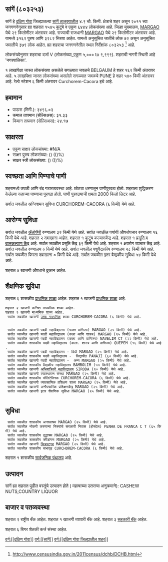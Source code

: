 {{माहितीचौकट भारतीय न्यायक्षेत्र
|प्रकार=शहर 
|जनगणना_स्थलनिर्देशांक=803253
|स्थानिक_नाव=सांगें
|तालुका_नाव=सांगें
|जिल्हा_नाव=दक्षिण गोवा
|राज्य_नाव =गोवा
|विभाग=
|जिल्हा=[[दक्षिण गोवा]]
|तालुका_नावे =[[सांगें]]
|जवळचे_शहर =[[BELGAUM]]
|अक्षांश=
|रेखांश=
|शोधक_स्थान =right
|क्षेत्रफळ_एकूण=4.9
|उंची=
|लोकसंख्या_एकूण=6444
|लोकसंख्या_वर्ष=2011
|लोकसंख्या_घनता=1315
|लोकसंख्या_पुरुष=3162
|लोकसंख्या_स्त्री=3282
|लिंग_गुणोत्तर=1037
|अधिकृत_भाषा=[[कोंकणी, मराठी]]
}}

== सांगें (८०३२५३) ==

सांगें हे [[दक्षिण गोवा जिल्हा | दक्षिण गोवा]] जिल्ह्यातल्या [[सांगें | सांगें तालुक्यातील]] ४.९ चौ. किमी. क्षेत्राचे शहर असून २०११ च्या जनगणनेनुसार ह्या शहरात १५४५ कुटुंबे व एकूण ६४४४ लोकसंख्या आहे. जिल्हा मुख्यालय, [[MARGAO]] येथे २९ किलोमीटर अंतरावर आहे. राज्याची राजधानी [[MARGAO]] येथे २९ किलोमीटर अंतरावर आहे.   यामध्ये ३१६२ पुरुष आणि ३२८२ स्त्रिया आहेत. यामध्ये अनुसूचित जातीचे लोक ७२ असून अनुसूचित जमातीचे ३७९ लोक आहेत. ह्या शहराचा जनगणनेतील स्थल निर्देशांक ८०३२५३  <ref>http://www.censusindia.gov.in/2011census/dchb/DCHB.html</ref> आहे.

लोकसंख्येनुसार शहराचा दर्जा V (लोकसंख्या_एकूण ५,००० to ९,९९९).
शहराची नागरी स्थिती आहे 'नगरपालिका'.

१ लाखांपेक्षा जास्त लोकसंख्या असलेले सगळ्यात जवळचे BELGAUM हे शहर  १६२ किमी अंतरावर आहे. ५ लाखांपेक्षा जास्त लोकसंख्या असलेले सगळ्यात जवळचे PUNE हे शहर  ५४० किमी अंतरावर आहे. रेल्वे स्टेशन  ६ किमी अंतरावर Curchorem-Cacora इथे आहे.


== हवामान ==  
* पाऊस (मिमी.): ३४९६.०३ 
* कमाल तापमान (सेल्सिअस): ३१.३३
* किमान तापमान (सेल्सिअस): २४.१७


== साक्षरता ==  
* एकूण साक्षर लोकसंख्या: #N/A
* साक्षर पुरुष लोकसंख्या: () (()%)
* साक्षर स्त्री लोकसंख्या: () (()%)


== स्वच्छता आणि पिण्याचे पाणी ==  
शहरामध्ये उघडी आणि बंद गटारव्यवस्था आहे.
छोट्या धरणातून  पाणीपुरवठा होतो. शहराला शुद्धिकरण केलेल्या नळाच्या पाण्याचा पुरवठा होतो. पाणी पुरवठ्याची क्षमता 2000 किलो लिटर आहे.

सर्वात जवळील अग्निशमन सुविधा CURCHOREM-CACORA (६ किमी) येथे आहे.


== आरोग्य सुविधा ==
सर्वात जवळील [[अॅलोपॅथी|अ‍ॅलोपॅथी]] रुग्णालय ३२ किमी येथे आहे.
सर्वात जवळील पर्यायी औषधोपचार रुग्णालय १६ किमी येथे आहे.
शहरात २ दवाखाना आहेत.
﻿शहरात १ कुटुंब कल्याणकेंद्र आहे.
﻿शहरात १ [[प्रसूती| प्रसूति व बालकल्याण केंद्र]] आहे.
सर्वात जवळील प्रसूति केंद्र ३९ किमी येथे आहे.
﻿शहरात १ क्षयरोग उपचार केंद्र आहे.
सर्वात जवळील रुग्णालय ० किमी येथे आहे.
सर्वात जवळील पशुवैद्यकीय रुग्णालय २८ किमी येथे आहे.
सर्वात जवळील फिरता दवाखाना ० किमी येथे आहे.
सर्वात जवळील इतर वैद्यकीय सुविधा ५४ किमी येथे आहे.



शहरात ४ खाजगी  औषधाचे दुकान आहेत.


== शैक्षणिक सुविधा ==
शहरात ६ शासकीय [[प्राथमिक शाळा]] आहेत. ﻿शहरात १ खाजगी [[प्राथमिक शाळा]] आहे. 
 शहरात २ खाजगी कनिष्ठ माध्यमिक शाळा आहेत.  
 शहरात २ खाजगी [[माध्यमिक शाळा]] आहेत.  
  सर्वात जवळील खाजगी [[उच्च माध्यमिक शिक्षण|उच्च माध्यमिक]] शाळा CURCHOREM-CACORA (६ किमी) येथे आहे.
   
   
  सर्वात जवळील खाजगी पदवी महाविद्यालय (फक्त वाणिज्य) MARGAO (२५ किमी) येथे आहे.
  सर्वात जवळील खाजगी पदवी महाविद्यालय (कला आणि शास्त्र) MARGAO (२५ किमी) येथे आहे.
  सर्वात जवळील खाजगी पदवी महाविद्यालय (कला आणि वाणिज्य) NAVELIM CT (२२ किमी) येथे आहे.
  सर्वात जवळील शासकीय पदवी महाविद्यालय (कला. शास्त्र आणि वाणिज्य) QUEPEM (१६ किमी) येथे आहे.
  सर्वात जवळील खाजगी पदवी महाविद्यालय - विधी MARGAO (२५ किमी) येथे आहे.
  सर्वात जवळील शासकीय पदवी महाविद्यालय -  विद्यापीठ PANAJI (६० किमी) येथे आहे.
  सर्वात जवळील खाजगी पदवी महाविद्यालय -  अन्य MARGAO (२५ किमी) येथे आहे.
  सर्वात जवळील शासकीय वैद्यकीय महाविद्यालय BAMBOLIM (५५ किमी) येथे आहे.
  सर्वात जवळील खाजगी [[अभियांत्रिकी|अभियांत्रिकी महाविद्यालय]] SIRODA (२० किमी) येथे आहे.
  सर्वात जवळील खाजगी व्यवस्थापन संस्था MARGAO (२५ किमी) येथे आहे.
  सर्वात जवळील शासकीय पॉलिटेक्निक CURCHOREM-CACORA (६ किमी) येथे आहे.
  सर्वात जवळील खाजगी व्यावसायिक प्रशिक्षण शाळा MARGAO (२५ किमी) येथे आहे.
  सर्वात जवळील खाजगी अनौपचारिक प्रशिक्षणकेंद्र MARGAO (२५ किमी) येथे आहे.
  सर्वात जवळील खाजगी इतर शैक्षणिक सुविधा MARGAO (२५ किमी) येथे आहे.
   


== सुविधा ==
  सर्वात जवळील शासकीय अनाथाश्रम MARGAO (२५ किमी) येथे आहे.
  सर्वात जवळील नोकरी करणाऱ्या स्त्रियांचे सरकारी निवास (होस्टेल) PENHA DE FRANCA C T (६५ किमी) येथे आहे.
  सर्वात जवळील शासकीय वृद्धाश्रम MARGAO (२५ किमी) येथे आहे.
  सर्वात जवळील शासकीय क्रीडांगण MARGAO (२५ किमी) येथे आहे.
  सर्वात जवळील खाजगी [[चित्रपटगृह]] MARGAO (२५ किमी) येथे आहे.
  सर्वात जवळील शासकीय सभागृह CURCHOREM-CACORA (६ किमी) येथे आहे.
﻿शहरात १ शासकीय [[सार्वजनिक ग्रंथालय]] आहे.   


== उत्पादन ==
सांगें ह्या शहरात पुढील वस्तूंचे उत्पादन होते ( महत्वाच्या उतरत्या अनुक्रमाने): CASHEW NUTS,COUNTRY LIQUOR


== बाजार व पतव्यवस्था ==
शहरात २ राष्ट्रीय बँक आहेत.
﻿शहरात १ खाजगी व्यापारी बॅंक आहे.
शहरात ३ [[सहकारी संस्था|सहकारी बॅंक]] आहेत.

शहरात ६ बिगर शेतकी कर्ज संस्था आहेत.



[[वर्ग:[[दक्षिण गोवा]]]]
[[वर्ग:[[सांगें]]]]
[[वर्ग:[[दक्षिण गोवा जिल्ह्यातील शहर]]]]


{{संदर्भनोंदी}}
 


